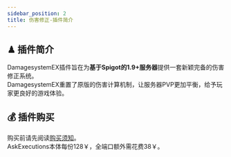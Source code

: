 ```yaml
---
sidebar_position: 2
title: 伤害修正-插件简介
---
```


## ♟ 插件简介
DamagesystemEX插件旨在为**基于Spigot的1.9+服务器**提供一套新颖完备的伤害修正系统。<br/>
DamagesystemEX重置了原版的伤害计算机制，让服务器PVP更加平衡，给予玩家更良好的游戏体验。
## 💰 插件购买
购买前请先阅读[购买须知](/summer/buy)。<br/>
AskExecutions本体每份128￥，全端口额外需花费38￥。
